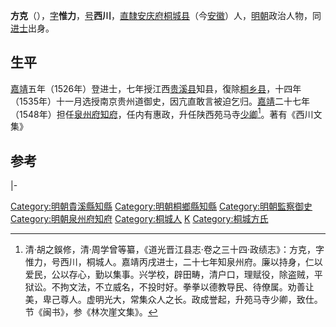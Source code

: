 '''方克'''（{{bd|1491年||？||catIdx=F}}），[[表字|字]]'''惟力'''，[[号|号]]'''西川'''，[[南直隸|直隸]][[安庆府|安庆府]][[桐城县|桐城县]]（今[[安徽|安徽]]）人，[[明朝|明朝]]政治人物，同[[进士|进士]]出身。

==生平==
[[嘉靖|嘉靖]]五年（1526年）登进士，七年授江西[[贵溪县|贵溪县]]知县，復除[[桐乡县|桐乡县]]，十四年（1535年）十一月选授南京贵州道御史，因亢直敢言被迫乞归。[[嘉靖|嘉靖]]二十七年（1548年）担任[[泉州府|泉州府]][[知府|知府]]，任内有惠政，升任陕西苑马寺[[少卿|少卿]]<ref>清·胡之鋘修，清·周学曾等纂，《道光晋江县志·卷之三十四·政绩志》：方克，字惟力，号西川，桐城人。嘉靖丙戌进士，二十七年知泉州府。廉以持身，仁以爱民，公以存心，勤以集事。兴学校，辟田畴，清户口，理赋役，除盗贼，平狱讼。不拘文法，不立威名，不投时好。拳拳以德教导民、待僚属。劝善让美，卑己尊人。虚明光大，常集众人之长。政成誉起，升苑马寺少卿，致仕。节《闽书》，参《林次崖文集》。 </ref>。著有《西川文集》

==参考==
{{reflist}}
{{start box}}
{{s-off}} 
{{succession box|[[葉良佩|葉良佩]]|[[章允賢|章允賢]]|明朝貴溪縣知縣|1528年－1530年}}
{{s-before|[[范來賢|范來賢]]}}
{{s-title|明朝桐鄉縣知縣|1534年－1535年}}
{{s-after|[[溫學舜|溫學舜]]}}
|-
{{succession box|[[程秀民|程秀民]]|[[童汉臣|童汉臣]]|明朝泉州府知府|1548年－1553年}}
{{end box}}
{{明朝人物小作品}}
{{嘉靖五年丙戌科殿試金榜}}
{{DEFAULTSORT:Fang方}}
[[Category:明朝貴溪縣知縣|Category:明朝貴溪縣知縣]]
[[Category:明朝桐鄉縣知縣|Category:明朝桐鄉縣知縣]]
[[Category:明朝監察御史|Category:明朝監察御史]]
[[Category:明朝泉州府知府|Category:明朝泉州府知府]]
[[Category:桐城人|Category:桐城人]]
[[Category:方姓|K]]
[[Category:桐城方氏|Category:桐城方氏]]